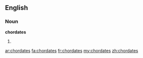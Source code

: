 ==English==

===Noun===
'''chordates'''

# {{plural of|[[chordate]]}}

[[ar:chordates]]
[[fa:chordates]]
[[fr:chordates]]
[[my:chordates]]
[[zh:chordates]]